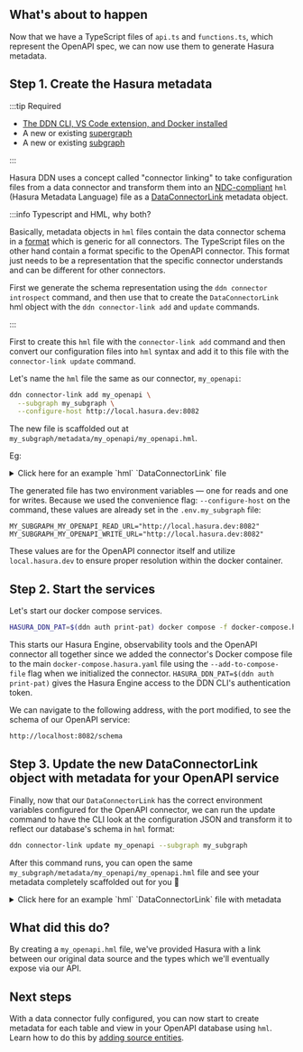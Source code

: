## What's about to happen

Now that we have a TypeScript files of `api.ts` and `functions.ts`, which represent the OpenAPI spec, we
can now use them to generate Hasura metadata.

## Step 1. Create the Hasura metadata

:::tip Required

- [The DDN CLI, VS Code extension, and Docker installed](/getting-started/prerequisites)
- A new or existing [supergraph](/getting-started/init-supergraph)
- A new or existing [subgraph](/getting-started/init-subgraph)

:::

Hasura DDN uses a concept called "connector linking" to take configuration files from a data connector and transform
them into an  [NDC-compliant](https://github.com/hasura/ndc-spec) `hml` (Hasura Metadata Language) file as a
[DataConnectorLink](/supergraph-modeling/data-connector-links/) metadata object.

:::info Typescript and HML, why both?

Basically, metadata objects in `hml` files contain the data connector schema in a
[format](https://github.com/hasura/ndc-spec) which is generic for all connectors. The TypeScript files on the other
hand contain a format specific to the OpenAPI connector. This format just needs to be a representation that the
specific connector understands and can be different for other connectors.

First we generate the schema representation using the `ddn connector introspect` command, and then use that to create
the `DataConnectorLink` hml object with the `ddn connector-link add` and `update` commands.

:::

First to create this `hml` file with the `connector-link add` command and then convert our configuration files into
`hml` syntax and add it to this file with the `connector-link update` command.

Let's name the `hml` file the same as our connector, `my_openapi`:

```bash title="Run the following from the root of your project:"
ddn connector-link add my_openapi \
  --subgraph my_subgraph \
  --configure-host http://local.hasura.dev:8082
```

The new file is scaffolded out at `my_subgraph/metadata/my_openapi/my_openapi.hml`.

Eg:

<details>
  <summary>Click here for an example `hml` `DataConnectorLink` file</summary>

```yaml
kind: DataConnectorLink
version: v1
definition:
  name: my_openapi
  url:
    readWriteUrls:
      read:
        valueFromEnv: MY_SUBGRAPH_MY_OPENAPI_READ_URL
      write:
        valueFromEnv: MY_SUBGRAPH_MY_OPENAPI_WRITE_URL
  schema:
    version: v0.1
    schema:
      scalar_types: {}
      object_types: {}
      collections: []
      functions: []
      procedures: []
    capabilities:
      version: ""
      capabilities:
        query:
          nested_fields: {}
        mutation: {}
```

</details>

The generated file has two environment variables — one for reads and one for writes. Because we used the convenience
flag: `--configure-host` on the command, these values are already set in the `.env.my_subgraph` file:

```env
MY_SUBGRAPH_MY_OPENAPI_READ_URL="http://local.hasura.dev:8082"
MY_SUBGRAPH_MY_OPENAPI_WRITE_URL="http://local.hasura.dev:8082"
```

These values are for the OpenAPI connector itself and utilize `local.hasura.dev` to ensure proper resolution within the
docker container.

## Step 2. Start the services

Let's start our docker compose services.

```bash title="From the root of your project, run:"
HASURA_DDN_PAT=$(ddn auth print-pat) docker compose -f docker-compose.hasura.yaml watch
```

This starts our Hasura Engine, observability tools and the OpenAPI connector all together since we added the connector's
Docker compose file to the main `docker-compose.hasura.yaml` file using the `--add-to-compose-file` flag when we
initialized the connector. `HASURA_DDN_PAT=$(ddn auth print-pat)` gives the Hasura Engine access to the DDN CLI's
authentication token.

We can navigate to the following address, with the port modified, to see the schema of our OpenAPI service:

```bash
http://localhost:8082/schema
```

## Step 3. Update the new DataConnectorLink object with metadata for your OpenAPI service

Finally, now that our `DataConnectorLink` has the correct environment variables configured for the OpenAPI connector, we
can run the update command to have the CLI look at the configuration JSON and transform it to reflect our database's
schema in `hml` format:

```bash
ddn connector-link update my_openapi --subgraph my_subgraph
```

After this command runs, you can open the same `my_subgraph/metadata/my_openapi/my_openapi.hml` file and see your
metadata completely scaffolded out for you 🎉

<details>
  <summary>Click here for an example `hml` `DataConnectorLink` file with metadata</summary>

```yaml
kind: DataConnectorLink
version: v1
definition:
  name: my_openapi
  url:
    readWriteUrls:
      read:
        valueFromEnv: MY_SUBGRAPH_MY_OPENAPI_READ_URL
      write:
        valueFromEnv: MY_SUBGRAPH_MY_OPENAPI_WRITE_URL
  schema:
    version: v0.1
    schema:
      scalar_types:
        '"available" | "pending" | "sold"':
          aggregate_functions: {}
          comparison_operators: {}
        '"placed" | "approved" | "delivered"':
          aggregate_functions: {}
          comparison_operators: {}
        Boolean:
          representation:
            type: boolean
          aggregate_functions: {}
          comparison_operators:
            _eq:
              type: equal
        Float:
          representation:
            type: float64
          aggregate_functions: {}
          comparison_operators:
            _eq:
              type: equal
        JSON:
          representation:
            type: json
          aggregate_functions: {}
          comparison_operators: {}
        String:
          representation:
            type: string
          aggregate_functions: {}
          comparison_operators:
            _eq:
              type: equal
      object_types:
        ApiResponse:
          fields:
            code:
              type:
                type: nullable
                underlying_type:
                  type: named
                  name: Float
            message:
              type:
                type: nullable
                underlying_type:
                  type: named
                  name: String
            type:
              type:
                type: nullable
                underlying_type:
                  type: named
                  name: String
        Category:
          fields:
            id:
              type:
                type: nullable
                underlying_type:
                  type: named
                  name: Float
            name:
              type:
                type: nullable
                underlying_type:
                  type: named
                  name: String
        Order:
          fields:
            complete:
              type:
                type: nullable
                underlying_type:
                  type: named
                  name: Boolean
            id:
              type:
                type: nullable
                underlying_type:
                  type: named
                  name: Float
            petId:
              type:
                type: nullable
                underlying_type:
                  type: named
                  name: Float
            quantity:
              type:
                type: nullable
                underlying_type:
                  type: named
                  name: Float
            shipDate:
              type:
                type: nullable
                underlying_type:
                  type: named
                  name: String
            status:
              description: Order Status
              type:
                type: nullable
                underlying_type:
                  type: named
                  name: '"placed" | "approved" | "delivered"'
        Pet:
          fields:
            category:
              type:
                type: nullable
                underlying_type:
                  type: named
                  name: Category
            id:
              type:
                type: nullable
                underlying_type:
                  type: named
                  name: Float
            name:
              type:
                type: named
                name: String
            photoUrls:
              type:
                type: array
                element_type:
                  type: named
                  name: String
            status:
              description: pet status in the store
              type:
                type: nullable
                underlying_type:
                  type: named
                  name: '"available" | "pending" | "sold"'
            tags:
              type:
                type: nullable
                underlying_type:
                  type: array
                  element_type:
                    type: named
                    name: Tag
        Tag:
          fields:
            id:
              type:
                type: nullable
                underlying_type:
                  type: named
                  name: Float
            name:
              type:
                type: nullable
                underlying_type:
                  type: named
                  name: String
        User:
          fields:
            email:
              type:
                type: nullable
                underlying_type:
                  type: named
                  name: String
            firstName:
              type:
                type: nullable
                underlying_type:
                  type: named
                  name: String
            id:
              type:
                type: nullable
                underlying_type:
                  type: named
                  name: Float
            lastName:
              type:
                type: nullable
                underlying_type:
                  type: named
                  name: String
            password:
              type:
                type: nullable
                underlying_type:
                  type: named
                  name: String
            phone:
              type:
                type: nullable
                underlying_type:
                  type: named
                  name: String
            userStatus:
              description: User Status
              type:
                type: nullable
                underlying_type:
                  type: named
                  name: Float
            username:
              type:
                type: nullable
                underlying_type:
                  type: named
                  name: String
        getPetFindPetsByStatus_query:
          fields:
            status:
              description: Status values that need to be considered for filter
              type:
                type: nullable
                underlying_type:
                  type: named
                  name: '"available" | "pending" | "sold"'
        getPetFindPetsByTags_query:
          fields:
            tags:
              description: Tags to filter by
              type:
                type: nullable
                underlying_type:
                  type: array
                  element_type:
                    type: named
                    name: String
        getUserLoginUser_query:
          fields:
            password:
              description: The password for login in clear text
              type:
                type: nullable
                underlying_type:
                  type: named
                  name: String
            username:
              description: The user name for login
              type:
                type: nullable
                underlying_type:
                  type: named
                  name: String
        postPetUpdatePetWithForm_query:
          fields:
            name:
              description: Name of pet that needs to be updated
              type:
                type: nullable
                underlying_type:
                  type: named
                  name: String
            status:
              description: Status of pet that needs to be updated
              type:
                type: nullable
                underlying_type:
                  type: named
                  name: String
        postPetUploadFile_query:
          fields:
            additionalMetadata:
              description: Additional Metadata
              type:
                type: nullable
                underlying_type:
                  type: named
                  name: String
      collections: []
      functions:
        - name: getPetFindPetsByStatus
          description: Finds Pets by status
          arguments:
            headers:
              type:
                type: nullable
                underlying_type:
                  type: named
                  name: JSON
            query:
              type:
                type: named
                name: getPetFindPetsByStatus_query
          result_type:
            type: array
            element_type:
              type: named
              name: Pet
        - name: getPetFindPetsByTags
          description: Finds Pets by tags
          arguments:
            headers:
              type:
                type: nullable
                underlying_type:
                  type: named
                  name: JSON
            query:
              type:
                type: named
                name: getPetFindPetsByTags_query
          result_type:
            type: array
            element_type:
              type: named
              name: Pet
        - name: getPetGetPetById
          description: Find pet by ID
          arguments:
            headers:
              type:
                type: nullable
                underlying_type:
                  type: named
                  name: JSON
            petId:
              description: ID of pet to return
              type:
                type: named
                name: Float
          result_type:
            type: named
            name: Pet
        - name: getStoreGetInventory
          description: Returns pet inventories by status
          arguments:
            headers:
              type:
                type: nullable
                underlying_type:
                  type: named
                  name: JSON
          result_type:
            type: named
            name: JSON
        - name: getStoreGetOrderById
          description: Find purchase order by ID
          arguments:
            headers:
              type:
                type: nullable
                underlying_type:
                  type: named
                  name: JSON
            orderId:
              description: ID of order that needs to be fetched
              type:
                type: named
                name: Float
          result_type:
            type: named
            name: Order
        - name: getUserLoginUser
          description: Logs user into the system
          arguments:
            headers:
              type:
                type: nullable
                underlying_type:
                  type: named
                  name: JSON
            query:
              type:
                type: named
                name: getUserLoginUser_query
          result_type:
            type: named
            name: String
        - name: getUserLogoutUser
          description: Logs out current logged in user session
          arguments:
            headers:
              type:
                type: nullable
                underlying_type:
                  type: named
                  name: JSON
          result_type:
            type: named
            name: JSON
        - name: getUserGetUserByName
          description: Get user by user name
          arguments:
            headers:
              type:
                type: nullable
                underlying_type:
                  type: named
                  name: JSON
            username:
              description: The name that needs to be fetched. Use user1 for testing.
              type:
                type: named
                name: String
          result_type:
            type: named
            name: User
      procedures:
        - name: putPetUpdatePet
          description: Update an existing pet
          arguments:
            data:
              description: Request body
              type:
                type: named
                name: Pet
            headers:
              type:
                type: nullable
                underlying_type:
                  type: named
                  name: JSON
          result_type:
            type: named
            name: Pet
        - name: postPetAddPet
          description: Add a new pet to the store
          arguments:
            data:
              description: Request body
              type:
                type: named
                name: Pet
            headers:
              type:
                type: nullable
                underlying_type:
                  type: named
                  name: JSON
          result_type:
            type: named
            name: Pet
        - name: postPetUpdatePetWithForm
          description: Updates a pet in the store with form data
          arguments:
            headers:
              type:
                type: nullable
                underlying_type:
                  type: named
                  name: JSON
            petId:
              description: ID of pet that needs to be updated
              type:
                type: named
                name: Float
            query:
              type:
                type: named
                name: postPetUpdatePetWithForm_query
          result_type:
            type: named
            name: JSON
        - name: deletePetDeletePet
          description: Deletes a pet
          arguments:
            headers:
              type:
                type: nullable
                underlying_type:
                  type: named
                  name: JSON
            petId:
              description: Pet id to delete
              type:
                type: named
                name: Float
          result_type:
            type: named
            name: JSON
        - name: postStorePlaceOrder
          description: Place an order for a pet
          arguments:
            data:
              description: Request body
              type:
                type: named
                name: Order
            headers:
              type:
                type: nullable
                underlying_type:
                  type: named
                  name: JSON
          result_type:
            type: named
            name: Order
        - name: deleteStoreDeleteOrder
          description: Delete purchase order by ID
          arguments:
            headers:
              type:
                type: nullable
                underlying_type:
                  type: named
                  name: JSON
            orderId:
              description: ID of the order that needs to be deleted
              type:
                type: named
                name: Float
          result_type:
            type: named
            name: JSON
        - name: postUserCreateUser
          description: Create user
          arguments:
            data:
              description: Request body
              type:
                type: named
                name: User
            headers:
              type:
                type: nullable
                underlying_type:
                  type: named
                  name: JSON
          result_type:
            type: named
            name: JSON
        - name: postUserCreateUsersWithListInput
          description: Creates list of users with given input array
          arguments:
            data:
              description: Request body
              type:
                type: array
                element_type:
                  type: named
                  name: User
            headers:
              type:
                type: nullable
                underlying_type:
                  type: named
                  name: JSON
          result_type:
            type: named
            name: User
        - name: putUserUpdateUser
          description: Update user
          arguments:
            data:
              description: Request body
              type:
                type: named
                name: User
            headers:
              type:
                type: nullable
                underlying_type:
                  type: named
                  name: JSON
            username:
              description: name that needs to be updated
              type:
                type: named
                name: String
          result_type:
            type: named
            name: JSON
        - name: deleteUserDeleteUser
          description: Delete user
          arguments:
            headers:
              type:
                type: nullable
                underlying_type:
                  type: named
                  name: JSON
            username:
              description: The name that needs to be deleted
              type:
                type: named
                name: String
          result_type:
            type: named
            name: JSON
    capabilities:
      version: 0.1.2
      capabilities:
        query:
          variables: {}
          nested_fields: {}
        mutation: {}
```

</details>

## What did this do?

By creating a `my_openapi.hml` file, we've provided Hasura with a link between our original data source and the types
which we'll eventually expose via our API.

## Next steps

With a data connector fully configured, you can now start to create metadata for each table and view in your OpenAPI
database using `hml`. Learn how to do this by [adding source entities](/getting-started/connect-to-data/add-source-entities).
